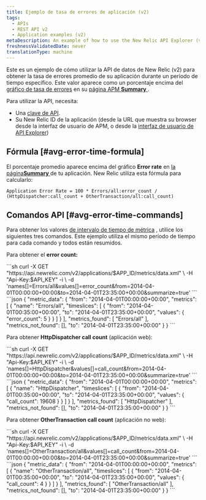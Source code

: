 ```yaml
---
title: Ejemplo de tasa de errores de aplicación (v2)
tags:
  - APIs
  - REST API v2
  - Application examples (v2)
metaDescription: An example of how to use the New Relic API Explorer (v2) to get your app's average error rate percentage over a specific time period.
freshnessValidatedDate: never
translationType: machine
---
```


Este es un ejemplo de cómo utilizar la API de datos de New Relic (v2) para obtener la tasa de errores promedio de su aplicación durante un período de tiempo específico. Este valor aparece como un porcentaje encima del [gráfico de tasa de errores](#avg-error-image) en su [página APM <DoNotTranslate>**Summary**</DoNotTranslate> ](/docs/apm/applications-menu/monitoring/apm-overview-page).

Para utilizar la API, necesita:

* Una [clave de API](/docs/apis/rest-api-v2/getting-started/introduction-new-relic-rest-api-v2#api_key).
* Su New Relic ID de la aplicación (desde la URL que muestra su browser desde la interfaz de usuario de APM, o desde la [interfaz de usuario de API Explorer](/docs/apis/api-explorer-examples-metric-data#app_id))

## Fórmula [#avg-error-time-formula]

El porcentaje promedio aparece encima del gráfico <DoNotTranslate>**Error rate**</DoNotTranslate> en [la página<DoNotTranslate>**Summary**</DoNotTranslate> ](/docs/apm/applications-menu/monitoring/apm-overview-page)de tu aplicación. New Relic utiliza esta fórmula para calcularlo:

```
Application Error Rate = 100 * Errors/all:error_count / (HttpDispatcher:call_count + OtherTransaction/all:call_count)
```

## Comandos API [#avg-error-time-commands]

Para obtener los valores [de intervalo de tiempo de métrica](/docs/data-analysis/metrics/analyze-your-metrics/data-collection-metric-timeslice-event-data#timeslice-data) , utilice los siguientes tres comandos. Este ejemplo utiliza el mismo período de tiempo para cada comando y todos están resumidos.

Para obtener el <DoNotTranslate>**error count:**</DoNotTranslate>

<CollapserGroup>
  <Collapser title="Llame para obtener el recuento de errores">
    ```sh
    curl -X GET "https://api.newrelic.com/v2/applications/$APP_ID/metrics/data.xml" \
        -H "Api-Key:$API_KEY" -i \
        -d 'names[]=Errors/all&values[]=error_count&from=2014-04-01T00:00:00+00:00&to=2014-04-01T23:35:00+00:00&summarize=true'
    ```
  </Collapser>

  <Collapser title="Ejemplo de salida de una llamada de recuento de errores">
    ```json
    {
      "metric_data": {
        "from": "2014-04-01T00:00:00+00:00",
        "metrics": [
          {
            "name": "Errors/all",
            "timeslices": [
              {
                "from": "2014-04-01T00:35:00+00:00",
                "to": "2014-04-01T23:35:00+00:00",
                "values": {
                  "error_count": 5
                }
              }
            ]
          }
        ],
        "metrics_found": [
          "Errors/all"
        ],
        "metrics_not_found": [],
        "to": "2014-04-01T23:35:00+00:00"
      }
    }
    ```
  </Collapser>
</CollapserGroup>

Para obtener <DoNotTranslate>**HttpDispatcher call count**</DoNotTranslate> (aplicación web):

<CollapserGroup>
  <Collapser title="Llame para obtener el recuento de llamadas de HttpDispatcher">
    ```sh
    curl -X GET "https://api.newrelic.com/v2/applications/$APP_ID/metrics/data.xml" \
        -H "Api-Key:$API_KEY" -i \
        -d 'names[]=HttpDispatcher&values[]=call_count&from=2014-04-01T00:00:00+00:00&to=2014-04-01T23:35:00+00:00&summarize=true'
    ```
  </Collapser>

  <Collapser title="Ejemplo de salida de la llamada de recuento de llamadas de HttpDispatcher">
    ```json
    {
      "metric_data": {
        "from": "2014-04-01T00:00:00+00:00",
        "metrics": [
          {
            "name": "HttpDispatcher",
            "timeslices": [
              {
                "from": "2014-04-01T00:35:00+00:00",
                "to": "2014-04-01T23:35:00+00:00",
                "values": {
                  "call_count": 19608
                }
              }
            ]
          }
        ],
        "metrics_found": [
          "HttpDispatcher"
        ],
        "metrics_not_found": [],
        "to": "2014-04-01T23:35:00+00:00"
      }
    }
    ```
  </Collapser>
</CollapserGroup>

Para obtener <DoNotTranslate>**OtherTransaction call count**</DoNotTranslate> (aplicación no web):

<CollapserGroup>
  <Collapser title="Llame para obtener el recuento de llamadas de OtherTransaction">
    ```sh
    curl -X GET "https://api.newrelic.com/v2/applications/$APP_ID/metrics/data.xml" \
        -H "Api-Key:$API_KEY" -i \
        -d 'names[]=OtherTransaction/all&values[]=call_count&from=2014-04-01T00:00:00+00:00&to=2014-04-01T23:35:00+00:00&summarize=true'
    ```
  </Collapser>

  <Collapser title="Ejemplo de salida de la llamada de recuento de llamadas de OtherTransaction">
    ```json
    {
      "metric_data": {
        "from": "2014-04-01T00:00:00+00:00",
        "metrics": [
          {
            "name": "OtherTransaction/all",
            "timeslices": [
              {
                "from": "2014-04-01T00:35:00+00:00",
                "to": "2014-04-01T23:35:00+00:00",
                "values": {
                  "call_count": 4
                }
              }
            ]
          }
        ],
        "metrics_found": [
          "OtherTransaction/all"
        ],
        "metrics_not_found": [],
        "to": "2014-04-01T23:35:00+00:00"
      }
    }
    ```
  </Collapser>
</CollapserGroup>